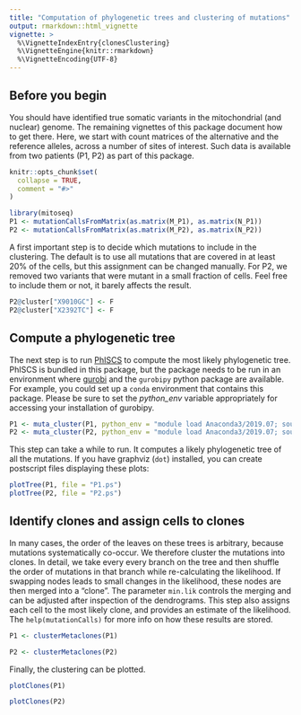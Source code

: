 ```yaml
---
title: "Computation of phylogenetic trees and clustering of mutations"
output: rmarkdown::html_vignette
vignette: >
  %\VignetteIndexEntry{clonesClustering}
  %\VignetteEngine{knitr::rmarkdown}
  %\VignetteEncoding{UTF-8}
---
```


## Before you begin

You should have identified true somatic variants in the mitochondrial (and nuclear) genome. The remaining vignettes of this package document how to get there. Here, we start with count matrices of the alternative and the reference alleles, across a number of sites of interest. Such data is available from two patients (P1, P2) as part of this package.

```r
knitr::opts_chunk$set(
  collapse = TRUE,
  comment = "#>"
)
```

```r
library(mitoseq)
P1 <- mutationCallsFromMatrix(as.matrix(M_P1), as.matrix(N_P1))
P2 <- mutationCallsFromMatrix(as.matrix(M_P2), as.matrix(N_P2))
```

A first important step is to decide which mutations to include in the clustering. The default is to use all mutations that are covered in at least 20% of the cells, but this assignment can be changed manually. For P2, we removed two variants that were mutant in a small fraction of cells. Feel free to include them or not, it barely affects the result.

```r
P2@cluster["X9010GC"] <- F
P2@cluster["X2392TC"] <- F
```

## Compute a phylogenetic tree

The next step is to run [PhISCS](https://github.com/sfu-compbio/PhISCS) to compute the most likely phylogenetic tree. PhISCS is bundled in this package, but the package needs to be run in an environment where [gurobi](https://www.gurobi.com) and the `gurobipy` python package are available. For example, you could set up a `conda` environment that contains this package. Please be sure to set the *python_env* variable appropriately for accessing your installation of gurobipy.

```r
P1 <- muta_cluster(P1, python_env = "module load Anaconda3/2019.07; source activate gurobi",cores=6, tempfolder = paste0(getwd(),"/P342debug")
P2 <- muta_cluster(P2, python_env = "module load Anaconda3/2019.07; source activate gurobi",cores=6, tempfolder = paste0(getwd(),"/P101debug")
```

This step can take a while to run. It computes a likely phylogenetic tree of all the mutations. If you have graphviz (`dot`) installed, you can create postscript files displaying these plots:

```r
plotTree(P1, file = "P1.ps")
plotTree(P2, file = "P2.ps")
```

## Identify clones and assign cells to clones

In many cases, the order of the leaves on these trees is arbitrary, because mutations systematically co-occur. We  therefore cluster the mutations into clones. In detail, we take every every branch on the tree and then shuffle the order of mutations in that branch while re-calculating the likelihood. If swapping nodes leads to small changes in the likelihood, these nodes are then merged into a "clone". The parameter `min.lik` controls the merging and can be adjusted after inspection of the dendrograms. This step also assigns each cell to the most likely clone, and provides an estimate of the likelihood. The `help(mutationCalls)` for more info on how these results are stored.

```r
P1 <- clusterMetaclones(P1)
```


```r
P2 <- clusterMetaclones(P2)
```

Finally, the clustering can be plotted.

```r
plotClones(P1)
```


```r
plotClones(P2)
```

